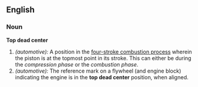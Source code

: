 ==English==
===Noun===
'''Top dead center'''
# ''(automotive):'' A position in the [[w:Otto Cycle|four-stroke combustion process]] wherein the piston is at the topmost point in its stroke. This can either be during the ''compression phase'' or the ''combustion phase''.
# ''(automotive):'' The reference mark on a flywheel (and engine block) indicating the engine is in the '''top dead center''' position, when aligned.